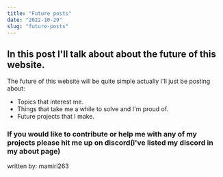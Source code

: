 ```yaml
---
title: "Future posts"
date: "2022-10-29"
slug: "future-posts"
---
```


## In this post I'll talk about about the future of this website.

The future of this website will be quite simple actually I'll just be posting about:

- Topics that interest me.
- Things that take me a while to solve and I'm proud of.
- Future projects that I make.

### If you would like to contribute or help me with any of my projects please hit me up on discord(i've listed my discord in my about page)

written by: mamiri263
